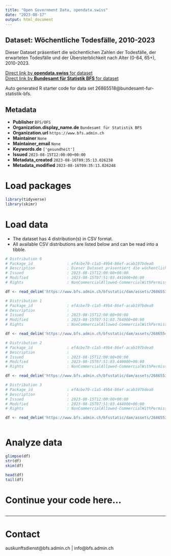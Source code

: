 ```yaml
---
title: "Open Government Data, opendata.swiss"
date: "2023-08-17"
output: html_document
---
```


## Dataset: Wöchentliche Todesfälle, 2010-2023

Dieser Dataset präsentiert die wöchentlichen Zahlen der Todesfälle, der erwarteten Todesfälle und der Übersterblichkeit nach Alter (0-64, 65+), 2010-2023.

[Direct link by **opendata.swiss** for dataset](https://opendata.swiss/de/dataset/wochentliche-todesfalle-2010-2023)<br>
[Direct link by **Bundesamt für Statistik BFS** for dataset](https://www.bfs.admin.ch/asset/de/ts-d-14.03.04.03-wr)

Auto generated R starter code for data set 26865518@bundesamt-fur-statistik-bfs.

## Metadata

- **Publisher** `BFS/OFS`
- **Organization.display_name.de** `Bundesamt für Statistik BFS`
- **Organization.url** `https://www.bfs.admin.ch`
- **Maintainer** `None`
- **Maintainer_email** `None`
- **Keywords.de** `['gesundheit']`
- **Issued** `2023-08-15T12:00:00+00:00`
- **Metadata_created** `2023-08-16T09:35:13.026238`
- **Metadata_modified** `2023-08-16T09:35:13.026248`


# Load packages

```r

library(tidyverse)
library(skimr)

```

# Load data

-   The dataset has 4 distribution(s) in CSV format.
-   All available CSV distributions are listed below and can be read into a tibble.

```r

# Distribution 0
# Package_id               : ef4cbe70-c1a5-49b4-86ef-acab197bdea0
# Description              : Dieser Dataset präsentiert die wöchentlichen Zahlen der Todesfälle, der erwarteten Todesfälle und der Übersterblichkeit nach Alter (0-64, 65+), 2010-2023.
# Issued                   : 2023-08-15T12:00:00+00:00
# Modified                 : 2023-08-15T07:51:03.441000+00:00
# Rights                   : NonCommercialAllowed-CommercialWithPermission-ReferenceRequired

df <- read_delim('https://www.bfs.admin.ch/bfsstatic/dam/assets/26865531/master')

# Distribution 1
# Package_id               : ef4cbe70-c1a5-49b4-86ef-acab197bdea0
# Description              : 
# Issued                   : 2023-08-15T12:00:00+00:00
# Modified                 : 2023-08-15T07:51:03.764000+00:00
# Rights                   : NonCommercialAllowed-CommercialWithPermission-ReferenceRequired

df <- read_delim('https://www.bfs.admin.ch/bfsstatic/dam/assets/26865540/master')

# Distribution 2
# Package_id               : ef4cbe70-c1a5-49b4-86ef-acab197bdea0
# Description              : 
# Issued                   : 2023-08-15T12:00:00+00:00
# Modified                 : 2023-08-15T07:51:03.440000+00:00
# Rights                   : NonCommercialAllowed-CommercialWithPermission-ReferenceRequired

df <- read_delim('https://www.bfs.admin.ch/bfsstatic/dam/assets/26865536/master')

# Distribution 3
# Package_id               : ef4cbe70-c1a5-49b4-86ef-acab197bdea0
# Description              : 
# Issued                   : 2023-08-15T12:00:00+00:00
# Modified                 : 2023-08-15T07:51:03.444000+00:00
# Rights                   : NonCommercialAllowed-CommercialWithPermission-ReferenceRequired

df <- read_delim('https://www.bfs.admin.ch/bfsstatic/dam/assets/26865534/master')



```

# Analyze data

```r

glimpse(df)
str(df)
skim(df)

head(df)
tail(df)

```

# Continue your code here...

```r

```

------------------------------------------------------------------------

# Contact

auskunftsdienst@bfs.admin.ch | info@bfs.admin.ch
